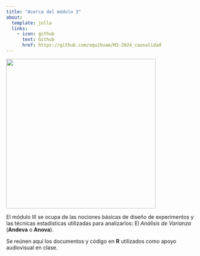 ```yaml
---
title: "Acerca del módulo 3"
about:
  template: jolla
  links:
    - icon: github
      text: Github
      href: https://github.com/equihuam/M3-2024_causalidad
---
```


![](images/stained-glass-1181864_1920.jpg){width="400"}

El módulo III se ocupa de las nociones básicas de diseño de experimentos y las técnicas estadísticas utilizadas para analizarlos: El *Análisis de Varianza* (**Andeva** o **Anova**).

Se reúnen aquí los documentos y código en **R** utilizados como apoyo audiovisual en clase.
